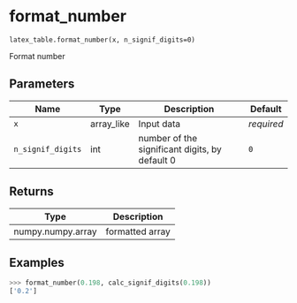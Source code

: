 # format_number { #xraypy.latex_table.format_number }

`latex_table.format_number(x, n_signif_digits=0)`

Format number

## Parameters

| Name              | Type       | Description                                    | Default    |
|-------------------|------------|------------------------------------------------|------------|
| `x`               | array_like | Input data                                     | _required_ |
| `n_signif_digits` | int        | number of the significant digits, by default 0 | `0`        |

## Returns

| Type              | Description     |
|-------------------|-----------------|
| numpy.numpy.array | formatted array |

## Examples

```python
>>> format_number(0.198, calc_signif_digits(0.198))
['0.2']
```